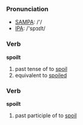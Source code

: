 === Pronunciation ===
*[[w:SAMPA|SAMPA]]: /'/
*[[w:IPA|IPA]]: /'spɔɪlt/

=== Verb ===

'''spoilt'''

# past tense of to [[spoil]]
# equivalent to [[spoiled]]

=== Verb ===

'''spoilt'''

# past participle of to [[spoil]]